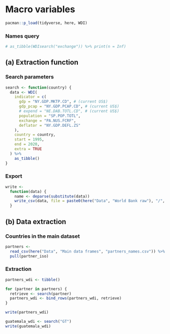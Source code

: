 # Macro variables

```r
pacman::p_load(tidyverse, here, WDI)
```

### Names query

```r
# as_tibble(WDIsearch("exchange")) %>% print(n = Inf)
```

## (a) Extraction function

### Search parameters

```r
search <- function(country) {
  data <- WDI(
    indicator = c(
      gdp = "NY.GDP.MKTP.CD", # (current US$)
      gdp_pcap = "NY.GDP.PCAP.CD", # (current US$)
      # expend = "NE.DAB.TOTL.CD", # (current US$)
      population = "SP.POP.TOTL",
      exchange = "PA.NUS.FCRF",
      deflator = "NY.GDP.DEFL.ZS"
    ),
    country = country,
    start = 1995,
    end = 2020,
    extra = TRUE
  ) %>% 
    as_tibble()
}
```

### Export

```r
write <-
  function(data) {
    name <- deparse(substitute(data))
    write_csv(data, file = paste0(here("Data", "World Bank raw"), "/", name, ".csv"))
  }
```

## (b) Data extraction

### Countries in the main dataset

```r
partners <- 
  read_csv(here("Data", "Main data frames", "partners_names.csv")) %>% 
  pull(partner_iso)
```

### Extraction

```r
partners_wdi <- tibble()

for (partner in partners) {
  retrieve <- search(partner)
  partners_wdi <- bind_rows(partners_wdi, retrieve)
}

write(partners_wdi)
```

```r
guatemala_wdi <- search("GT")
write(guatemala_wdi)
```
